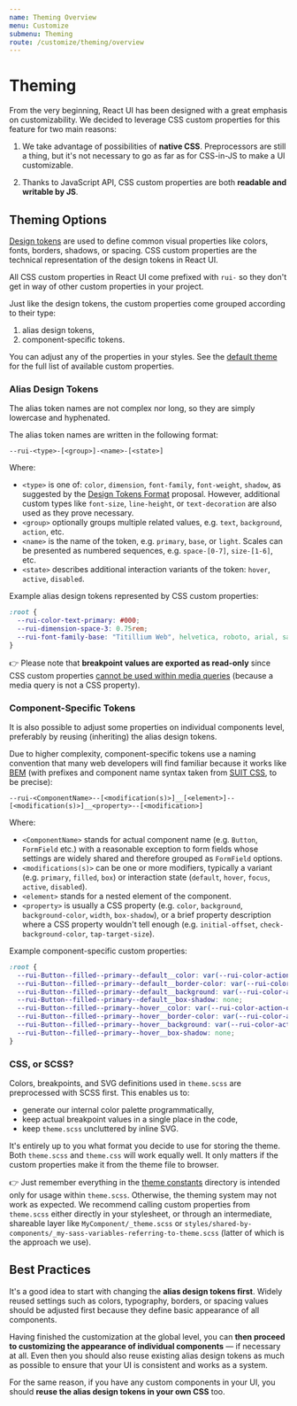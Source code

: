 ```yaml
---
name: Theming Overview
menu: Customize
submenu: Theming
route: /customize/theming/overview
---
```


# Theming

From the very beginning, React UI has been designed with a great emphasis on
customizability. We decided to leverage CSS custom properties for this feature
for two main reasons:

1. We take advantage of possibilities of **native CSS**. Preprocessors are still
   a thing, but it's not necessary to go as far as for CSS-in-JS to make a UI
   customizable.

2. Thanks to JavaScript API, CSS custom properties are both **readable and
   writable by JS**.

## Theming Options

[Design tokens](/foundation/design-tokens) are used to define common visual
properties like colors, fonts, borders, shadows, or spacing. CSS custom
properties are the technical representation of the design tokens in React UI.

All CSS custom properties in React UI come prefixed with `rui-` so they don't
get in way of other custom properties in your project.

Just like the design tokens, the custom properties come grouped according to
their type:

1. alias design tokens,
2. component-specific tokens.

You can adjust any of the properties in your styles. See the [default theme] for
the full list of available custom properties.

### Alias Design Tokens

The alias token names are not complex nor long, so they are simply lowercase and
hyphenated.

The alias token names are written in the following format:

`--rui-<type>-[<group>]-<name>-[<state>]`

Where:

- `<type>` is one of: `color`, `dimension`, `font-family`, `font-weight`,
  `shadow`, as suggested by the [Design Tokens Format][dtf] proposal. However,
  additional custom types like `font-size`, `line-height`, or `text-decoration`
  are also used as they prove necessary.
- `<group>` optionally groups multiple related values, e.g. `text`,
  `background`, `action`, etc.
- `<name>` is the name of the token, e.g. `primary`, `base`, or `light`. Scales
  can be presented as numbered sequences, e.g. `space-[0-7]`, `size-[1-6]`, etc.
- `<state>` describes additional interaction variants of the token: `hover`,
  `active`, `disabled`.

Example alias design tokens represented by CSS custom properties:

```css
:root {
  --rui-color-text-primary: #000;
  --rui-dimension-space-3: 0.75rem;
  --rui-font-family-base: "Titillium Web", helvetica, roboto, arial, sans-serif;
}
```

️👉 Please note that **breakpoint values are exported as read-only** since CSS
custom properties [cannot be used within media queries][w3c-custom-properties]
(because a media query is not a CSS property).

### Component-Specific Tokens

It is also possible to adjust some properties on individual components level,
preferably by reusing (inheriting) the alias design tokens.

Due to higher complexity, component-specific tokens use a naming convention that
many web developers will find familiar because it works like [BEM] (with
prefixes and component name syntax taken from [SUIT CSS], to be precise):

`--rui-<ComponentName>--[<modification(s)>]__[<element>]--[<modification(s)>]__<property>--[<modification>]`

Where:

- `<ComponentName>` stands for actual component name (e.g. `Button`,
  `FormField` etc.) with a reasonable exception to form fields whose settings
  are widely shared and therefore grouped as `FormField` options.
- `<modifications(s)>` can be one or more modifiers, typically a variant (e.g.
  `primary`, `filled`, `box`) or interaction state (`default`, `hover`,
  `focus`, `active`, `disabled`).
- `<element>` stands for a nested element of the component.
- `<property>` is usually a CSS property (e.g. `color`, `background`,
  `background-color`, `width`, `box-shadow`), or a brief property description
  where a CSS property wouldn't tell enough (e.g. `initial-offset`,
  `check-background-color`, `tap-target-size`).

Example component-specific custom properties:

```css
:root {
  --rui-Button--filled--primary--default__color: var(--rui-color-action-on-primary);
  --rui-Button--filled--primary--default__border-color: var(--rui-color-action-primary);
  --rui-Button--filled--primary--default__background: var(--rui-color-action-primary);
  --rui-Button--filled--primary--default__box-shadow: none;
  --rui-Button--filled--primary--hover__color: var(--rui-color-action-on-primary);
  --rui-Button--filled--primary--hover__border-color: var(--rui-color-action-primary-hover);
  --rui-Button--filled--primary--hover__background: var(--rui-color-action-primary-hover);
  --rui-Button--filled--primary--hover__box-shadow: none;
}
```

### CSS, or SCSS?

Colors, breakpoints, and SVG definitions used in `theme.scss` are preprocessed
with SCSS first. This enables us to:

- generate our internal color palette programmatically,
- keep actual breakpoint values in a single place in the code,
- keep `theme.scss` uncluttered by inline SVG.

It's entirely up to you what format you decide to use for storing the theme.
Both `theme.scss` and `theme.css` will work equally well. It only matters if the
custom properties make it from the theme file to browser.

👉 Just remember everything in the [theme constants] directory is intended only
for usage within `theme.scss`. Otherwise, the theming system may not work as
expected. We recommend calling custom properties from `theme.scss` either
directly in your stylesheet, or through an intermediate, shareable layer like
`MyComponent/_theme.scss` or
`styles/shared-by-components/_my-sass-variables-referring-to-theme.scss`
(latter of which is the approach we use).

## Best Practices

It's a good idea to start with changing the **alias design tokens first**.
Widely reused settings such as colors, typography, borders, or spacing values
should be adjusted first because they define basic appearance of all components.

Having finished the customization at the global level, you can **then proceed to
customizing the appearance of individual components** — if necessary at all.
Even then you should also reuse existing alias design tokens as much as
possible to ensure that your UI is consistent and works as a system.

For the same reason, if you have any custom components in your UI, you should
**reuse the alias design tokens in your own CSS** too.

[default theme]: https://github.com/react-ui-org/react-ui/blob/master/src/lib/theme.scss
[dtf]: https://design-tokens.github.io/community-group/format/
[theme constants]: https://github.com/react-ui-org/react-ui/blob/master/src/lib/styles/theme-constants
[w3c-custom-properties]: https://www.w3.org/TR/css-variables-1/#using-variables
[BEM]: https://getbem.com
[SUIT CSS]: https://suitcss.github.io

